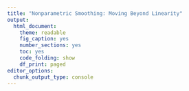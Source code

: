 ```yaml
---
title: "Nonparametric Smoothing: Moving Beyond Linearity"
output: 
  html_document: 
    theme: readable
    fig_caption: yes
    number_sections: yes
    toc: yes
    code_folding: show
    df_print: paged
editor_options: 
  chunk_output_type: console
---
```


<!-- # **Exercise:**  -->

<!-- > 1. Conduct 2-fold CV to calculate the mean square error of LASSO selected model, full model, and a reduced model with indus and rm only.  -->

